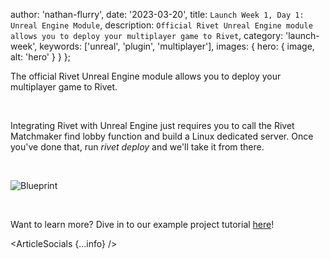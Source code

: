 
  author: 'nathan-flurry',
  date: '2023-03-20',
  title: `Launch Week 1, Day 1: Unreal Engine Module`,
  description: `Official Rivet Unreal Engine module allows you to deploy your multiplayer game to Rivet`,
  category: 'launch-week',
  keywords: ['unreal', 'plugin', 'multiplayer'],
  images: {
    hero: {
      image,
      alt: 'hero'
    }
  }
};

The official Rivet Unreal Engine module allows you to deploy your multiplayer game to Rivet.

‍

Integrating Rivet with Unreal Engine just requires you to call the Rivet Matchmaker find lobby function and build a Linux dedicated server. Once you've done that, run _rivet deploy_ and we'll take it from there.

‍

<Image src={imgBlueprint} alt='Blueprint' />

‍

Want to learn more? Dive in to our example project tutorial [here](/docs/unreal/tutorials/crash-course)!

<ArticleSocials {...info} />
